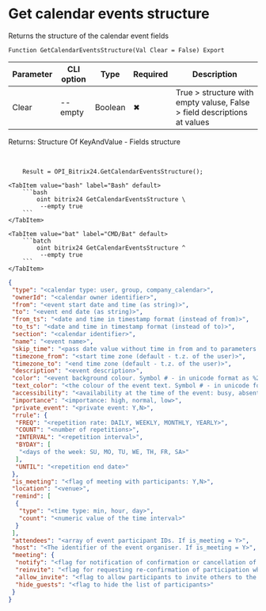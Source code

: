 ﻿---
sidebar_position: 8
description:  Returns the structure of the calendar event fieldsСтраницы
keywords: [1C, 1С, 1С:Enterprise, 1С:Enterprise 8.3, API, Integration, Services, Exchange, OneScript, CLI, Bitrix24]
---


# Get calendar events structure
 Returns the structure of the calendar event fields



`Function GetCalendarEventsStructure(Val Clear = False) Export`

  | Parameter | CLI option | Type | Required | Description |
  |-|-|-|-|-|
  | Clear | --empty | Boolean | &#x2716; | True > structure with empty valuse, False > field descriptions at values |

  
  Returns:  Structure Of KeyAndValue - Fields structure

<br/>




```bsl title="1C:Enterprise/OneScript code example"
    Result = OPI_Bitrix24.GetCalendarEventsStructure();
```
 

 <Tabs>
  
    <TabItem value="bash" label="Bash" default>
        ```bash
            oint bitrix24 GetCalendarEventsStructure \
             --empty true
        ```
    </TabItem>
  
    <TabItem value="bat" label="CMD/Bat" default>
        ```batch
            oint bitrix24 GetCalendarEventsStructure ^
             --empty true
        ```
    </TabItem>
</Tabs>


```json title="Result"
{
 "type": "<calendar type: user, group, company_calendar>",
 "ownerId": "<calendar owner identifier>",
 "from": "<event start date and time (as string)>",
 "to": "<event end date (as string)>",
 "from_ts": "<date and time in timestamp format (instead of from)>",
 "to_ts": "<date and time in timestamp format (instead of to)>",
 "section": "<calendar identifier>",
 "name": "<event name>",
 "skip_time": "<pass date value without time in from and to parameters: Y,N>",
 "timezone_from": "<start time zone (default - t.z. of the user)>",
 "timezone_to": "<end time zone (default - t.z. of the user)>",
 "description": "<event description>",
 "color": "<event background colour. Symbol # - in unicode format as %23>",
 "text_color": "<the colour of the event text. Symbol # - in unicode format as %23>",
 "accessibility": "<availability at the time of the event: busy, absent, quest, free>",
 "importance": "<importance: high, normal, low>",
 "private_event": "<private event: Y,N>",
 "rrule": {
  "FREQ": "<repetition rate: DAILY, WEEKLY, MONTHLY, YEARLY>",
  "COUNT": "<number of repetitions>",
  "INTERVAL": "<repetition interval>",
  "BYDAY": [
   "<days of the week: SU, MO, TU, WE, TH, FR, SA>"
  ],
  "UNTIL": "<repetition end date>"
 },
 "is_meeting": "<flag of meeting with participants: Y,N>",
 "location": "<venue>",
 "remind": [
  {
   "type": "<time type: min, hour, day>",
   "count": "<numeric value of the time interval>"
  }
 ],
 "attendees": "<array of event participant IDs. If is_meeting = Y>",
 "host": "<The identifier of the event organiser. If is_meeting = Y>",
 "meeting": {
  "notify": "<flag for notification of confirmation or cancellation of participants>",
  "reinvite": "<flag for requesting re-confirmation of participation when editing an event>",
  "allow_invite": "<flag to allow participants to invite others to the event>",
  "hide_guests": "<flag to hide the list of participants>"
 }
}
```

